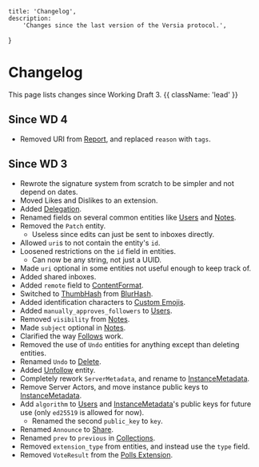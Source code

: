     title: 'Changelog',
    description:
        'Changes since the last version of the Versia protocol.',
}

# Changelog

This page lists changes since Working Draft 3. {{ className: 'lead' }}

## Since WD 4

- Removed URI from [Report](/extensions/reports), and replaced `reason` with `tags`.

## Since WD 3

- Rewrote the signature system from scratch to be simpler and not depend on dates.
- Moved Likes and Dislikes to an extension.
- Added [Delegation](/federation/delegation).
- Renamed fields on several common entities like [Users](/entities/user) and [Notes](/entities/note).
- Removed the `Patch` entity.
  - Useless since edits can just be sent to inboxes directly.
- Allowed `uri`s to not contain the entity's `id`.
- Loosened restrictions on the `id` field in entities.
  - Can now be any string, not just a UUID.
- Made `uri` optional in some entities not useful enough to keep track of.
- Added shared inboxes.
- Added `remote` field to [ContentFormat](/structures/content-format).
- Switched to [ThumbHash](https://evanw.github.io/thumbhash/) from [BlurHash](https://blurha.sh/).
- Added identification characters to [Custom Emojis](/extensions/custom-emoji).
- Added `manually_approves_followers` to [Users](/entities/user).
- Removed `visibility` from [Notes](/entities/note).
- Made `subject` optional in [Notes](/entities/note).
- Clarified the way [Follows](/entities/follow) work.
- Removed the use of `Undo` entities for anything except than deleting entities.
- Renamed `Undo` to [Delete](/entities/delete).
- Added [Unfollow](/entities/unfollow) entity.
- Completely rework `ServerMetadata`, and rename to [InstanceMetadata](/entities/instance-metadata).
- Remove Server Actors, and move instance public keys to [InstanceMetadata](/entities/instance-metadata).
- Add `algorithm` to [Users](/entities/user) and [InstanceMetadata](/entities/instance-metadata)'s public keys for future use (only `ed25519` is allowed for now).
  - Renamed the second `public_key` to `key`.
- Renamed `Announce` to [Share](/extensions/share).
- Renamed `prev` to `previous` in [Collections](/structures/collection).
- Removed `extension_type` from entities, and instead use the `type` field.
- Removed `VoteResult` from the [Polls Extension](/extensions/polls).
